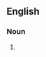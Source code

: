 {{also|crowd-pleasers}}

==English==

===Noun===
{{head|en|noun form}}

# {{plural of|en|crowdpleaser}}